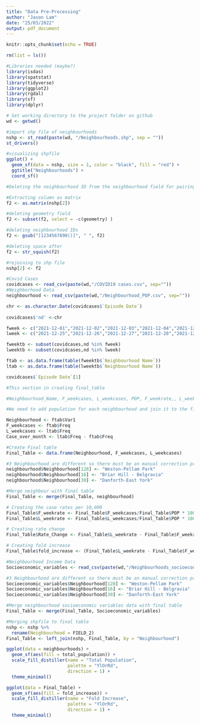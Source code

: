```yaml
---
title: "Data Pre-Processing"
author: "Jason Lam"
date: "25/03/2022"
output: pdf_document
---
```


```r
knitr::opts_chunk$set(echo = TRUE)
```

```r
rm(list = ls())
```


```r
#Libraries needed (maybe?)
library(isdas)
library(spatstat)
library(tidyverse)
library(ggplot2)
library(rgdal)
library(sf)
library(dplyr)
```

```r
# Set working directory to the project folder on github
wd <- getwd()

#import shp file of neighbourhoods
nshp <- st_read(paste(wd, "/Neighbourhoods.shp", sep = ""))
st_drivers()

#visualizing shpfile
ggplot() + 
  geom_sf(data = nshp, size = 1, color = "black", fill = "red") + 
  ggtitle("Neighbourhoods") + 
  coord_sf()
```

```r
#Deleting the neighbourhood ID from the neighbourhood field for pairing to final table

#Extracting column as matrix
f2 <- as.matrix(nshp[2])

#deleting geometry field
f2 <- subset(f2, select = -c(geometry) )

#deleting neighbourhood IDs
f2 <- gsub("[1234567890()]", " ", f2)

#deleting space after
f2 <- str_squish(f2)

#rejoining to shp file
nshp[2] <- f2
```

```r
#Covid Cases
covidcases <- read_csv(paste(wd,"/COVID19 cases.csv", sep=""))
#Neighborhood Data 
neighbourhood <- read_csv(paste(wd,"/Neighbourhood_POP.csv", sep=""))
```


```r
chr <- as.character.Date(covidcases$`Episode Date`)
              
covidcases$'nd' <-chr 

fweek <- c("2021-12-01","2021-12-02","2021-12-03","2021-12-04","2021-12-05","2021-12-06","2021-12-07")
lweek <- c("2021-12-25","2021-12-26","2021-12-27","2021-12-28","2021-12-29","2021-12-30","2021-12-31")

fweektb <- subset(covidcases,nd %in% fweek)
lweektb <- subset(covidcases,nd %in% lweek)

ftab <- as.data.frame(table(fweektb$`Neighbourhood Name`)) 
ltab <- as.data.frame(table(lweektb$`Neighbourhood Name`)) 
```
```r

covidcases$`Episode Date`[1]
```

```r
#This section in creating final_table 

#Neighbourhood_Name, F_weekcases, L_weekcases, POP, F_weekrate,, L_weekrate, Rate_over_month, Case_over_month

#We need to add population for each neighbourhood and join it to the final table 

Neighbourhood <- ftab$Var1
F_weekcases <- ftab$Freq
L_weekcases <- ltab$Freq
Case_over_month <- ltab$Freq - ftab$Freq

#Create Final table 
Final_Table <- data.frame(Neighbourhood, F_weekcases, L_weekcases)

```


```r
#3 Neighbourhood are different so there must be an manual correction prior to merging 
neighbourhood$Neighbourhood[128] <- "Weston-Pellam Park"
neighbourhood$Neighbourhood[16] <- "Briar Hill - Belgravia"
neighbourhood$Neighbourhood[30] <- "Danforth-East York"
```

```r
#Merge neighbour with final table
Final_Table <- merge(Final_Table, neighbourhood)

# Creating the case rates per 10,000  
Final_Table$F_weekrate <- Final_Table$F_weekcases/Final_Table$POP * 10000
Final_Table$L_weekrate <- Final_Table$L_weekcases/Final_Table$POP * 10000

# Creating rate change 
Final_Table$Rate_Change <- Final_Table$L_weekrate - Final_Table$F_weekrate

# Creating fold increase 
Final_Table$fold_increase <- (Final_Table$L_weekrate - Final_Table$F_weekrate) /Final_Table$F_weekrate 
```

```r
#Neighbourhood Income Data
Socioeconomic_variables <- read_csv(paste(wd,"/Neighbourhoods_socioeconomic_variables.csv", sep=""))

```
```r
#3 Neighbourhood are different so there must be an manual correction prior to merging 
Socioeconomic_variables$Neighbourhood[128] <- "Weston-Pellam Park"
Socioeconomic_variables$Neighbourhood[16] <- "Briar Hill - Belgravia"
Socioeconomic_variables$Neighbourhood[30] <- "Danforth-East York"
```


```r
#Merge neighbourhood socioeconomic variables data with final table
Final_Table <- merge(Final_Table, Socioeconomic_variables)
```

```r
#Merging shpfile to final table
nshp <- nshp %>%
  rename(Neighbourhood = FIELD_2)
Final_Table <- left_join(nshp, Final_Table, by = "Neighbourhood")
```

```r
ggplot(data = neighbourhoods) +
  geom_sf(aes(fill = total_population)) + 
  scale_fill_distiller(name = "Total Population",
                       palette = "YlOrRd", 
                       direction = 1) +
  theme_minimal()
```

```r
ggplot(data = Final_Table) +
  geom_sf(aes(fill = fold_increase)) + 
  scale_fill_distiller(name = "Fold Increase",
                       palette = "YlOrRd", 
                       direction = 1) +
  theme_minimal()
```



